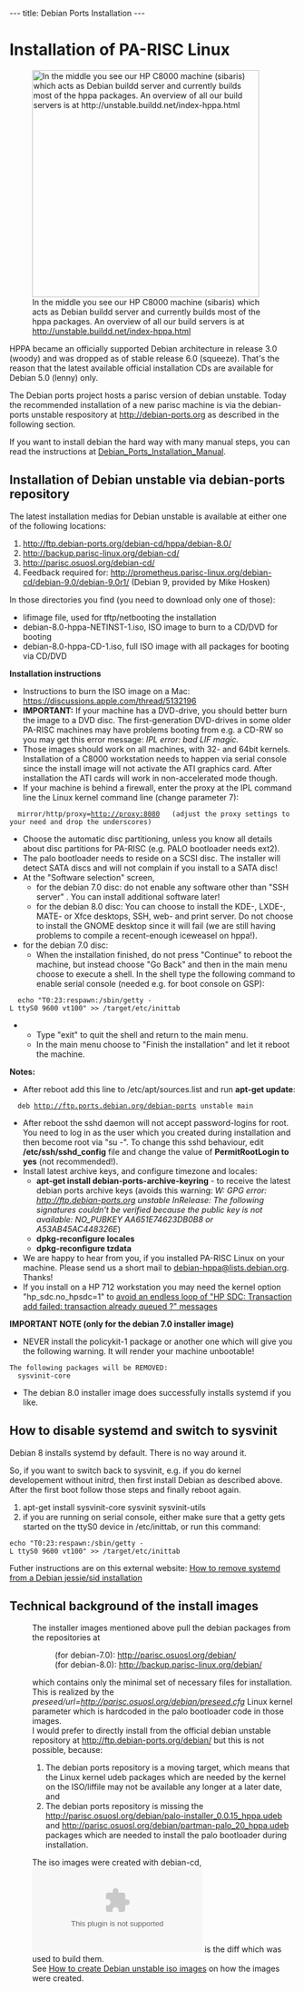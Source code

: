 ---
title: Debian Ports Installation
---

= Installation of PA-RISC Linux  =

[[File:Sibaris.jpg|thumb|400px|In the middle you see our HP C8000 machine (sibaris) which acts as Debian buildd server and currently builds most of the hppa packages. An overview of all our build servers is at http://unstable.buildd.net/index-hppa.html]]

HPPA became an officially supported Debian architecture in release 3.0 (woody) and was dropped as of stable release 6.0 (squeeze).
That's the reason that the latest available official installation CDs are available for Debian 5.0 (lenny) only.

The Debian ports project hosts a parisc version of debian unstable.
Today the recommended installation of a new parisc machine is via the debian-ports unstable respository at http://debian-ports.org as described in the following section.

If you want to install debian the hard way with many manual steps, you can read the instructions at [[Debian_Ports_Installation_Manual]].

== Installation of Debian unstable via debian-ports repository ==

The latest installation medias for Debian unstable is available at either one of the following locations:
# http://ftp.debian-ports.org/debian-cd/hppa/debian-8.0/
# http://backup.parisc-linux.org/debian-cd/
# http://parisc.osuosl.org/debian-cd/
# Feedback required for: http://prometheus.parisc-linux.org/debian-cd/debian-9.0/debian-9.0r1/ (Debian 9, provided by Mike Hosken)

In those directories you find (you need to download only one of those):
* lifimage file, used for tftp/netbooting the installation
* debian-8.0-hppa-NETINST-1.iso, ISO image to burn to a CD/DVD for booting
* debian-8.0-hppa-CD-1.iso, full ISO image with all packages for booting via CD/DVD

'''Installation instructions'''
* Instructions to burn the ISO image on a Mac: https://discussions.apple.com/thread/5132196
* '''IMPORTANT: ''' If your machine has a DVD-drive, you should better burn the image to a DVD disc. The first-generation DVD-drives in some older PA-RISC machines may have problems booting from e.g. a CD-RW so you may get this error message: ''IPL error: bad LIF magic.''
* Those images should work on all machines, with 32- and 64bit kernels. Installation of a C8000 workstation needs to happen via serial console since the install image will not activate the ATI graphics card. After installation the ATI cards will work in non-accelerated mode though.  
* If your machine is behind a firewall, enter the proxy at the IPL command line the Linux kernel command line (change parameter 7):
   mirror/http/proxy=http://proxy:8080   (adjust the proxy settings to your need and drop the underscores)
* Choose the automatic disc partitioning, unless you know all details about disc partitions for PA-RISC (e.g. PALO bootloader needs ext2).
* The palo bootloader needs to reside on a SCSI disc. The installer will detect SATA discs and will not complain if you install to a SATA disc!
* At the "Software selection" screen, 
** for the debian 7.0 disc: do not enable any software other than "SSH server" . You can install additional software later!
** for the debian 8.0 disc: You can choose to install the KDE-, LXDE-, MATE- or Xfce desktops, SSH, web- and print server. Do not choose to install the GNOME desktop since it will fail (we are still having problems to compile a recent-enough iceweasel on hppa!). 
* for the debian 7.0 disc:
** When the installation finished, do not press "Continue" to reboot the machine, but instead choose "Go Back" and then in the main menu choose to execute a shell. In the shell type the following command to enable serial console (needed e.g. for boot console on GSP):
   echo "T0:23:respawn:/sbin/getty -L ttyS0 9600 vt100" >> /target/etc/inittab
** Type "exit" to quit the shell and return to the main menu.
** In the main menu choose to "Finish the installation" and let it reboot the machine.

'''Notes:'''
* After reboot add this line to /etc/apt/sources.list and run '''apt-get update''':
   deb http://ftp.ports.debian.org/debian-ports unstable main
* After reboot the sshd daemon will not accept password-logins for root. You need to log in as the user which you created during installation and then become root via "su -". To change this sshd behaviour, edit '''/etc/ssh/sshd_config''' file and change the value of '''PermitRootLogin to yes''' (not recommended!).
* Install latest archive keys, and configure timezone and locales:
** '''apt-get install debian-ports-archive-keyring'''  - to receive the latest debian ports archive keys (avoids this warning: ''W: GPG error: http://ftp.debian-ports.org unstable InRelease: The following signatures couldn't be verified because the public key is not available: NO_PUBKEY AA651E74623DB0B8 or A53AB45AC448326E'')
** '''dpkg-reconfigure locales'''
** '''dpkg-reconfigure tzdata'''
* We are happy to hear from you, if you installed PA-RISC Linux on your machine. Please send us a short mail to [mailto:debian-hppa@lists.debian.org debian-hppa@lists.debian.org]. Thanks!
* If you install on a HP 712 workstation you may need the kernel option "hp_sdc.no_hpsdc=1" to [https://bugs.debian.org/cgi-bin/bugreport.cgi?bug=787794 avoid an endless loop of "HP SDC: Transaction add failed: transaction already queued ?" messages]

'''IMPORTANT NOTE (only for the debian 7.0 installer image)'''
* NEVER install the policykit-1 package or another one which will give you the following warning. It will render your machine unbootable!
 The following packages will be REMOVED:
   sysvinit-core

* The debian 8.0 installer image does successfully installs systemd if you like.

== How to disable systemd and switch to sysvinit ==

Debian 8 installs systemd by default. There is no way around it.

So, if you want to switch back to sysvinit, e.g. if you do kernel developement without initrd, then first install Debian as described above. After the first boot follow those steps and finally reboot again.
# apt-get install sysvinit-core sysvinit sysvinit-utils
# if you are running on serial console, either make sure that a getty gets started on the ttyS0 device in /etc/inittab, or run this command: 
 echo "T0:23:respawn:/sbin/getty -L ttyS0 9600 vt100" >> /target/etc/inittab

Futher instructions are on this external website:
[http://without-systemd.org/wiki/index.php/How_to_remove_systemd_from_a_Debian_jessie/sid_installation How to remove systemd from a Debian jessie/sid installation]

== Technical background of the install images ==

: The installer images mentioned above pull the debian packages from the repositories at 
:: (for debian-7.0): http://parisc.osuosl.org/debian/ 
:: (for debian-8.0): http://backup.parisc-linux.org/debian/ 
: which contains only the minimal set of necessary files for installation.
: This is realized by the ''preseed/url=http://parisc.osuosl.org/debian/preseed.cfg'' Linux kernel parameter which is hardcoded in the palo bootloader code in those images.
: I would prefer to directly install from the official debian unstable repository at http://ftp.debian-ports.org/debian/ but this is not possible, because:
:# The debian ports repository is a moving target, which means that the Linux kernel udeb packages which are needed by the kernel on the ISO/liffile may not be available any longer at a later date, and
:# The debian ports repository is missing the http://parisc.osuosl.org/debian/palo-installer_0.0.15_hppa.udeb and http://parisc.osuosl.org/debian/partman-palo_20_hppa.udeb packages which are needed to install the palo bootloader during installation.
: The iso images were created with debian-cd, [[File:Debian-cd.diff.gz]] is the diff which was used to build them.
: See [[How to create Debian unstable iso images]] on how the images were created.